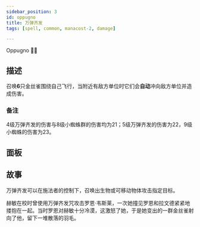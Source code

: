 ```yaml
---
sidebar_position: 3
id: oppugno
title: 万弹齐发
tags: [spell, common, manacost-2, damage]

---
```


Oppugno 🤙🐤

<!--truncate-->



<CardBasics cardKey={id}/>


## 描述
召唤**6**只金丝雀围绕自己飞行，当附近有敌方单位时它们会**自动**冲向敌方单位并造成伤害。

### 备注

4级万弹齐发的伤害与8级小蜘蛛群的伤害均为21；5级万弹齐发的伤害为22，9级小蜘蛛的伤害为23。

## 面板


<LevelComponent/>


<CardDynamicTable cardKey={id}/>


<CardComplexTable cardKey={id}/>



## 故事

万弹齐发可以在施法者的控制下，召唤出生物或可移动物体攻击指定目标。

赫敏在校时曾使用万弹齐发咒攻击罗恩·韦斯莱，一次她撞见罗恩和拉文德紧紧地搂抱在一起。当时罗恩对赫敏十分冷漠，这激怒了她，于是她变出的一群金丝雀射向了他，留下一堆散落的羽毛。

